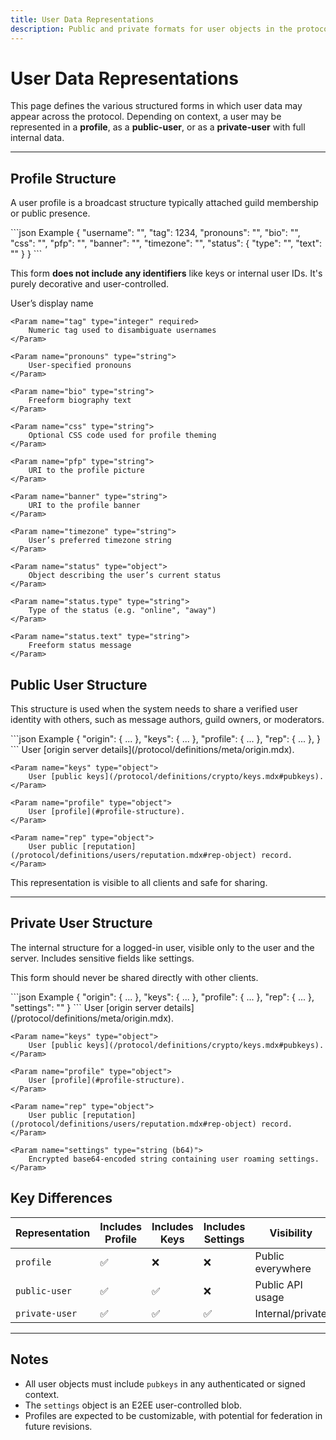 ```yaml
---
title: User Data Representations
description: Public and private formats for user objects in the protocol.
---
```



# User Data Representations

This page defines the various structured forms in which user data may appear across the protocol. Depending on context,
a user may be represented in a **profile**, as a **public-user**, or as a **private-user** with full internal data.

---

## Profile Structure

A user profile is a broadcast structure typically attached guild membership or public presence.

<SchemaExample path="/user/profile.json">
```json Example
{
    "username": "",
    "tag": 1234,
    "pronouns": "",
    "bio": "",
    "css": "",
    "pfp": "",
    "banner": "",
    "timezone": "",
    "status": {
        "type": "",
        "text": ""
    }
}
```
</SchemaExample>

This form **does not include any identifiers** like keys or internal user IDs. It's purely decorative and user-controlled.

<ParamsList>
    <Param name="username" type="string" required>
        User’s display name
    </Param>

    <Param name="tag" type="integer" required>
        Numeric tag used to disambiguate usernames
    </Param>

    <Param name="pronouns" type="string">
        User-specified pronouns
    </Param>

    <Param name="bio" type="string">
        Freeform biography text
    </Param>

    <Param name="css" type="string">
        Optional CSS code used for profile theming
    </Param>

    <Param name="pfp" type="string">
        URI to the profile picture
    </Param>

    <Param name="banner" type="string">
        URI to the profile banner
    </Param>

    <Param name="timezone" type="string">
        User’s preferred timezone string
    </Param>

    <Param name="status" type="object">
        Object describing the user’s current status
    </Param>

    <Param name="status.type" type="string">
        Type of the status (e.g. "online", "away")
    </Param>

    <Param name="status.text" type="string">
        Freeform status message
    </Param>
</ParamsList>




## Public User Structure

This structure is used when the system needs to share a verified user identity with others, such as message authors, guild owners, or moderators.

<SchemaExample path="/user/public-user.json">
```json Example
{
    "origin": {  ...  },
    "keys": {  ...  },
    "profile": {  ...  },
    "rep": {  ...  },
}
```
</SchemaExample>

<ParamsList>
    <Param name="origin" type="object">
        User [origin server details](/protocol/definitions/meta/origin.mdx).
    </Param>

    <Param name="keys" type="object">
        User [public keys](/protocol/definitions/crypto/keys.mdx#pubkeys).
    </Param>

    <Param name="profile" type="object">
        User [profile](#profile-structure).
    </Param>

    <Param name="rep" type="object">
        User public [reputation](/protocol/definitions/users/reputation.mdx#rep-object) record.
    </Param>
</ParamsList>


This representation is visible to all clients and safe for sharing.

---

## Private User Structure

The internal structure for a logged-in user, visible only to the user and the server. Includes sensitive fields like settings.

This form should never be shared directly with other clients.

<SchemaExample path="/user/private-user.json">
```json Example
{
    "origin": {  ...  },
    "keys": {  ...  },
    "profile": {  ...  },
    "rep": {  ...  },
    "settings": ""
}
```
</SchemaExample>

<ParamsList>
    <Param name="origin" type="object">
        User [origin server details](/protocol/definitions/meta/origin.mdx).
    </Param>

    <Param name="keys" type="object">
        User [public keys](/protocol/definitions/crypto/keys.mdx#pubkeys).
    </Param>

    <Param name="profile" type="object">
        User [profile](#profile-structure).
    </Param>

    <Param name="rep" type="object">
        User public [reputation](/protocol/definitions/users/reputation.mdx#rep-object) record.
    </Param>

    <Param name="settings" type="string (b64)">
        Encrypted base64-encoded string containing user roaming settings.
    </Param>
</ParamsList>


## Key Differences

| Representation | Includes Profile | Includes Keys | Includes Settings | Visibility        |
|----------------|------------------|---------------|-------------------|-------------------|
| `profile`      | ✅                | ❌             | ❌                 | Public everywhere |
| `public-user`  | ✅                | ✅             | ❌                 | Public API usage  |
| `private-user` | ✅                | ✅             | ✅                 | Internal/private  |

---

## Notes

- All user objects must include `pubkeys` in any authenticated or signed context.
- The `settings` object is an E2EE user-controlled blob.
- Profiles are expected to be customizable, with potential for federation in future revisions.
